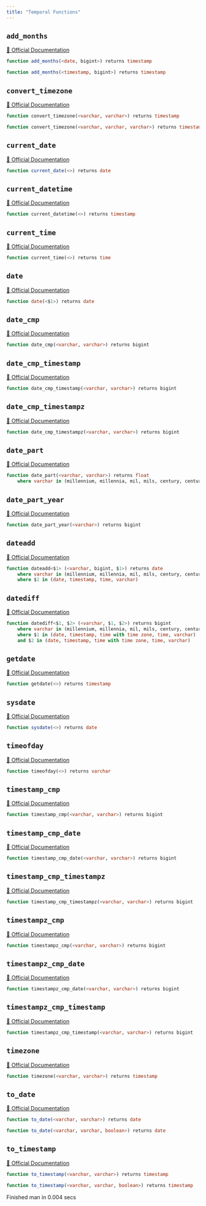 ```yaml
---
title: "Temporal Functions"
---
```


## `add_months`
[🔗 Official Documentation](#)

```sql
function add_months(<date, bigint>) returns timestamp
```


```sql
function add_months(<timestamp, bigint>) returns timestamp
```


## `convert_timezone`
[🔗 Official Documentation](#)

```sql
function convert_timezone(<varchar, varchar>) returns timestamp
```


```sql
function convert_timezone(<varchar, varchar, varchar>) returns timestamp
```


## `current_date`
[🔗 Official Documentation](#)

```sql
function current_date(<>) returns date
```


## `current_datetime`
[🔗 Official Documentation](#)

```sql
function current_datetime(<>) returns timestamp
```


## `current_time`
[🔗 Official Documentation](#)

```sql
function current_time(<>) returns time
```


## `date`
[🔗 Official Documentation](#)

```sql
function date(<$1>) returns date
```


## `date_cmp`
[🔗 Official Documentation](#)

```sql
function date_cmp(<varchar, varchar>) returns bigint
```


## `date_cmp_timestamp`
[🔗 Official Documentation](#)

```sql
function date_cmp_timestamp(<varchar, varchar>) returns bigint
```


## `date_cmp_timestampz`
[🔗 Official Documentation](#)

```sql
function date_cmp_timestampz(<varchar, varchar>) returns bigint
```


## `date_part`
[🔗 Official Documentation](#)

```sql
function date_part(<varchar, varchar>) returns float
	where varchar in (millennium, millennia, mil, mils, century, centuries, c, cent, cents, decade, decades, dec, decs, year, years, y, yr, yrs, quarter, quarters, qtr, qtrs, month, months, mon, mons, week, weeks, w, dayofweek, dow, dw, weekday, dayofyear, doy, dy, yearday, days, days, d, hour, hours, h, hr, hrs, minute, minutes, m, min, mins, second, seconds, s, sec, secs, millisecond, milliseconds, ms, msec, msecs, msecond, mseconds, millisec, millisecs, millisecon, microsecond, microseconds, microsec, microsecs, microsecond, usecond, useconds, us, usec, usecs)
```


## `date_part_year`
[🔗 Official Documentation](#)

```sql
function date_part_year(<varchar>) returns bigint
```


## `dateadd`
[🔗 Official Documentation](#)

```sql
function dateadd<$1> (<varchar, bigint, $1>) returns date
	where varchar in (millennium, millennia, mil, mils, century, centuries, c, cent, cents, decade, decades, dec, decs, year, years, y, yr, yrs, quarter, quarters, qtr, qtrs, month, months, mon, mons, week, weeks, w, day, days, d, hour, hours, h, hr, hrs, minute, minutes, m, min, mins, second, seconds, s, sec, secs, millisecond, milliseconds, ms, msec, msecs, msecond, mseconds, millisec, millisecs, millisecon, microsecond, microseconds, microsec, microsecs, microsecond, usecond, useconds, us, usec, usecs)
	where $1 in (date, timestamp, time, varchar)
```


## `datediff`
[🔗 Official Documentation](#)

```sql
function datediff<$1, $2> (<varchar, $1, $2>) returns bigint
	where varchar in (millennium, millennia, mil, mils, century, centuries, c, cent, cents, decade, decades, dec, decs, year, years, y, yr, yrs, quarter, quarters, qtr, qtrs, month, months, mon, mons, week, weeks, w, day, days, d, hour, hours, h, hr, hrs, minute, minutes, m, min, mins, second, seconds, s, sec, secs, millisecond, milliseconds, ms, msec, msecs, msecond, mseconds, millisec, millisecs, millisecon, microsecond, microseconds, microsec, microsecs, microsecond, usecond, useconds, us, usec, usecs)
	where $1 in (date, timestamp, time with time zone, time, varchar)
	and $2 in (date, timestamp, time with time zone, time, varchar)
```


## `getdate`
[🔗 Official Documentation](#)

```sql
function getdate(<>) returns timestamp
```


## `sysdate`
[🔗 Official Documentation](#)

```sql
function sysdate(<>) returns date
```


## `timeofday`
[🔗 Official Documentation](#)

```sql
function timeofday(<>) returns varchar
```


## `timestamp_cmp`
[🔗 Official Documentation](#)

```sql
function timestamp_cmp(<varchar, varchar>) returns bigint
```


## `timestamp_cmp_date`
[🔗 Official Documentation](#)

```sql
function timestamp_cmp_date(<varchar, varchar>) returns bigint
```


## `timestamp_cmp_timestampz`
[🔗 Official Documentation](#)

```sql
function timestamp_cmp_timestampz(<varchar, varchar>) returns bigint
```


## `timestampz_cmp`
[🔗 Official Documentation](#)

```sql
function timestampz_cmp(<varchar, varchar>) returns bigint
```


## `timestampz_cmp_date`
[🔗 Official Documentation](#)

```sql
function timestampz_cmp_date(<varchar, varchar>) returns bigint
```


## `timestampz_cmp_timestamp`
[🔗 Official Documentation](#)

```sql
function timestampz_cmp_timestamp(<varchar, varchar>) returns bigint
```


## `timezone`
[🔗 Official Documentation](#)

```sql
function timezone(<varchar, varchar>) returns timestamp
```


## `to_date`
[🔗 Official Documentation](#)

```sql
function to_date(<varchar, varchar>) returns date
```


```sql
function to_date(<varchar, varchar, boolean>) returns date
```


## `to_timestamp`
[🔗 Official Documentation](#)

```sql
function to_timestamp(<varchar, varchar>) returns timestamp
```


```sql
function to_timestamp(<varchar, varchar, boolean>) returns timestamp
```


   Finished man in 0.004 secs

